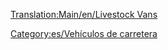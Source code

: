 [[Translation:Main/en/Livestock Vans]]
{{es/Vehículo de carretera|nombre    = Camión de Ganado Talbott
  |imagen    = Talbott_Livestock_Van.png
  |precio    = 8.610 € (4.305 £)
  |velocidad = 48 km/h (30 mph)
  |coste     = 842 € (421 £)
  |diseño    = 1935
  |duración  = 15
  |capacidad = 14 cabezas de ganado
}}
{{es/Vehículo de carretera|nombre    = Camión de Ganado Uhl
  |imagen    = Uhl_Livestock_Van.png
  |precio    = 10.660 € (5.330 £)
  |velocidad = 88 km/h (55 mph)
  |coste     = 1.574 € (787 £)
  |diseño    = 1980
  |duración  = 15
  |capacidad = 16 cabezas de ganado
}}
{{es/Vehículo de carretera|nombre    = Camión de Ganado Foster
  |imagen    = Foster_Livestock_Van.png
  |precio    = 11.480 € (5.740 £)
  |velocidad = 112 km/h (70 mph)
  |coste     = 2.250 € (1.125 £)
  |diseño    = 2022
  |duración  = 15
  |capacidad = 18 cabezas de ganado
}}


[[Category:es/Vehículos de carretera]]